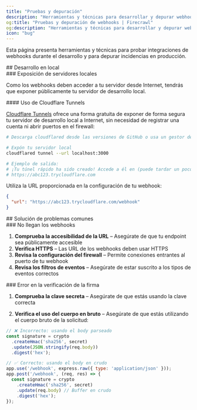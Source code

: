 ```yaml
---
title: "Pruebas y depuración"
description: "Herramientas y técnicas para desarrollar y depurar webhooks"
og:title: "Pruebas y depuración de webhooks | Firecrawl"
og:description: "Herramientas y técnicas para desarrollar y depurar webhooks"
icon: "bug"
---
```


Esta página presenta herramientas y técnicas para probar integraciones de webhooks durante el desarrollo y para depurar incidencias en producción.

<div id="local-development">
  ## Desarrollo en local
</div>

<div id="exposing-local-servers">
  ### Exposición de servidores locales
</div>

Como los webhooks deben acceder a tu servidor desde Internet, tendrás que exponer públicamente tu servidor de desarrollo local.

<div id="using-cloudflare-tunnels">
  #### Uso de Cloudflare Tunnels
</div>

[Cloudflare Tunnels](https://github.com/cloudflare/cloudflared/releases) ofrece una forma gratuita de exponer de forma segura tu servidor de desarrollo local a Internet, sin necesidad de registrar una cuenta ni abrir puertos en el firewall:

```bash
# Descarga cloudflared desde las versiones de GitHub o usa un gestor de paquetes

# Expón tu servidor local
cloudflared tunnel --url localhost:3000

# Ejemplo de salida:
# ¡Tu túnel rápido ha sido creado! Accede a él en (puede tardar un poco en estar disponible):
# https://abc123.trycloudflare.com
```

Utiliza la URL proporcionada en la configuración de tu webhook:

```json
{
  "url": "https://abc123.trycloudflare.com/webhook"
}
```


<div id="debugging-common-issues">
  ## Solución de problemas comunes
</div>

<div id="webhooks-not-arriving">
  ### No llegan los webhooks
</div>

1. **Comprueba la accesibilidad de la URL** – Asegúrate de que tu endpoint sea públicamente accesible
2. **Verifica HTTPS** – Las URL de los webhooks deben usar HTTPS
3. **Revisa la configuración del firewall** – Permite conexiones entrantes al puerto de tu webhook
4. **Revisa los filtros de eventos** – Asegúrate de estar suscrito a los tipos de eventos correctos

<div id="signature-verification-failing">
  ### Error en la verificación de la firma
</div>

1. **Comprueba la clave secreta** – Asegúrate de que estás usando la clave correcta

2. **Verifica el uso del cuerpo en bruto** – Asegúrate de que estás utilizando el cuerpo bruto de la solicitud:

```javascript
// ❌ Incorrecto: usando el body parseado
const signature = crypto
  .createHmac('sha256', secret)
  .update(JSON.stringify(req.body))
  .digest('hex');

// ✅ Correcto: usando el body en crudo
app.use('/webhook', express.raw({ type: 'application/json' }));
app.post('/webhook', (req, res) => {
  const signature = crypto
    .createHmac('sha256', secret)
    .update(req.body) // Buffer en crudo
    .digest('hex');
});
```
